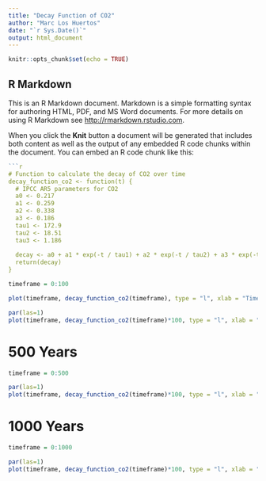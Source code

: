 ```yaml
---
title: "Decay Function of CO2"
author: "Marc Los Huertos"
date: "`r Sys.Date()`"
output: html_document
---
```


```r
knitr::opts_chunk$set(echo = TRUE)
```

## R Markdown

This is an R Markdown document. Markdown is a simple formatting syntax for authoring HTML, PDF, and MS Word documents. For more details on using R Markdown see <http://rmarkdown.rstudio.com>.

When you click the **Knit** button a document will be generated that includes both content as well as the output of any embedded R code chunks within the document. You can embed an R code chunk like this:

```r
```r
# Function to calculate the decay of CO2 over time
decay_function_co2 <- function(t) {
  # IPCC AR5 parameters for CO2
  a0 <- 0.217
  a1 <- 0.259
  a2 <- 0.338
  a3 <- 0.186
  tau1 <- 172.9
  tau2 <- 18.51
  tau3 <- 1.186
  
  decay <- a0 + a1 * exp(-t / tau1) + a2 * exp(-t / tau2) + a3 * exp(-t / tau3)
  return(decay)
}

```


```r
timeframe = 0:100
```



```r
plot(timeframe, decay_function_co2(timeframe), type = "l", xlab = "Time (years)", ylab = "Decay", main = "Decay Estimates for CO2")
```


```r
par(las=1)
plot(timeframe, decay_function_co2(timeframe)*100, type = "l", xlab = "Time (years)", ylab = "Percent CO2 Remaining", main = "Decay Estimates for CO2")
```

# 500 Years
```r
timeframe = 0:500
```

```r
par(las=1)
plot(timeframe, decay_function_co2(timeframe)*100, type = "l", xlab = "Time (years)", ylab = "Percent CO2 Remaining", main = "Decay Estimates for CO2 (500 years)")
```

# 1000 Years
```r
timeframe = 0:1000
```

```r
par(las=1)
plot(timeframe, decay_function_co2(timeframe)*100, type = "l", xlab = "Time (years)", ylab = "Percent CO2 Remaining", main = "Decay Estimates for CO2 (1000 years)")
```